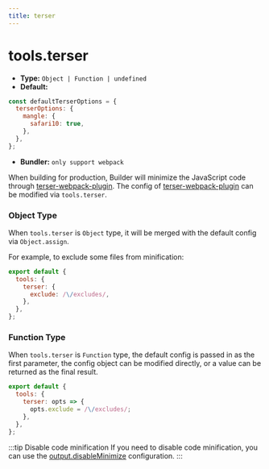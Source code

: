 ```yaml
---
title: terser
---
```


# tools.terser

- **Type:** `Object | Function | undefined`
- **Default:**

```js
const defaultTerserOptions = {
  terserOptions: {
    mangle: {
      safari10: true,
    },
  },
};
```

- **Bundler:** `only support webpack`

When building for production, Builder will minimize the JavaScript code through [terser-webpack-plugin](https://github.com/webpack-contrib/terser-webpack-plugin). The config of [terser-webpack-plugin](https://github.com/webpack-contrib/terser-webpack-plugin) can be modified via `tools.terser`.

### Object Type

When `tools.terser` is `Object` type, it will be merged with the default config via `Object.assign`.

For example, to exclude some files from minification:

```js
export default {
  tools: {
    terser: {
      exclude: /\/excludes/,
    },
  },
};
```

### Function Type

When `tools.terser` is `Function` type, the default config is passed in as the first parameter, the config object can be modified directly, or a value can be returned as the final result.

```js
export default {
  tools: {
    terser: opts => {
      opts.exclude = /\/excludes/;
    },
  },
};
```

:::tip Disable code minification
If you need to disable code minification, you can use the [output.disableMinimize](https://modernjs.dev/builder/en/api/config-output.html#outputdisableminimize) configuration.
:::
